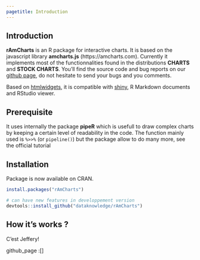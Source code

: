 ```yaml
---
pagetitle: Introduction
---
```


## Introduction

**rAmCharts** is an R package for interactive charts. It is based on the javascript library **amcharts.js** (https://amcharts.com). Currently it implements most of the functionnalities found in the distributions **CHARTS** and **STOCK CHARTS**. You'll find the source code and bug reports on our [github page](https://github.com/DataKnowledge/rAmCharts.), do not hesitate to send your bugs and you comments.

Based on [htmlwidgets](http://www.htmlwidgets.org/), it is compatible with [shiny ](http://shiny.rstudio.com/),  R Markdown documents and RStudio viewer.

## Prerequisite

It uses internally the package **pipeR** which is usefull to draw complex charts by keeping a certain level of readability in the code. The function mainly used is `%>>%` (or `pipeline()`) but the package allow to do many more, see the official tutorial 

## Installation

Package is now available on CRAN.

```r
install.packages("rAmCharts")

# can have new features in developpement version 
devtools::install_github("dataknowledge/rAmCharts")
```

## How it's works ?
C'est Jeffery!

github_page :[]



